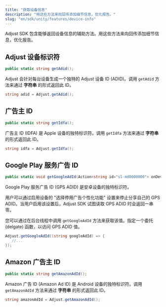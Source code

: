 ```yaml
---
title: "获取设备信息"
description: "用这些方法来向回传添加细节信息，优化报告。"
slug: "en/sdk/unity/features/device-info"
---
```

Adjust SDK 包含能够返回设备信息的辅助方法。用这些方法来向回传添加细节信息，优化报告。

Adjust 设备标识符
------------

```cs
public static string getAdid();
```

Adjust 会针对每台设备生成一个独特的 Adjust 设备 ID \(ADID\)。调用 `getAdid` 方法来通过 **字符串** 的形式返回此 ID。

```cs
string adid = Adjust.getAdid();
```

广告主 ID
------

```cs
public static string getIdfa();
```

广告主 ID \(IDFA\) 是 Apple 设备的独特标识符。调用 `getIdfa` 方法来通过 **字符串** 的形式返回此 ID。

```cs
string idfa = Adjust.getIdfa();
```

Google Play 服务广告 ID
-------------------

```cs
public static void getGoogleAdId(Action<string id="sl-md0000000"> onDeviceIdsRead);
```

Google Play 服务广告 ID \(GPS ADID\) 是安卓设备的独特标识符。

用户可以通过启用设备的 "选择停用广告个性化功能" 设置来停止分享自己的 GPS ADID。当用户启用该设置后，Adjust SDK 试图读取 GPS ADID 时会返回一串零。

您可以通过在后台线程中调用 `getGoogleAdId` 方法来获取该值。指定一个委托 \(delgate\) 函数，以访问 GPS ADID 值。

```cs
Adjust.getGoogleAdId((string googleAdId) => {
   //...
});
```

Amazon 广告主 ID
-------------

```cs
public static string getAmazonAdId();
```

Amazon 广告 ID \(Amazon Ad ID\) 是 Android 设备的独特标识符。调用 `getAmazonAdId` 方法来通过 **字符串** 的形式返回此 ID。

```cs
string amazonAdId = Adjust.getAmazonAdId();
```

